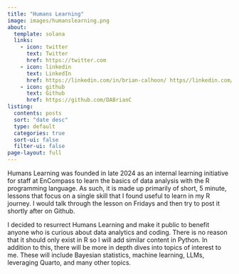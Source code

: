 ```yaml
---
title: "Humans Learning"
image: images/humanslearning.png
about: 
  template: solana
  links:
    - icon: twitter
      text: Twitter
      href: https://twitter.com
    - icon: linkedin
      text: LinkedIn
      href: https://linkedin.com/in/brian-calhoon/ https//linkedin.com/in/brian-calhoon/
    - icon: github
      text: Github
      href: https://github.com/DABrianC
listing:
  contents: posts
  sort: "date desc"
  type: default
  categories: true
  sort-ui: false
  filter-ui: false
page-layout: full
---
```


Humans Learning was founded in late 2024 as an internal learning initiative for staff at EnCompass to learn the basics of data analysis with the R programming language. As such, it is made up primarily of short, 5 minute, lessons that focus on a single skill that I found useful to learn in my R journey. I would talk through the lesson on Fridays and then try to post it shortly after on Github.

I decided to resurrect Humans Learning and make it public to benefit anyone who is curious about data analytics and coding. There is no reason that it should only exist in R so I will add similar content in Python. In addition to this, there will be more in depth dives into topics of interest to me. These will include Bayesian statistics, machine learning, LLMs, leveraging Quarto, and many other topics.
